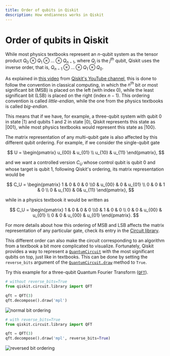 ```yaml
---
title: Order of qubits in Qiskit
description: How endianness works in Qiskit
---
```


# Order of qubits in Qiskit

While most physics textbooks represent an $n$-qubit system as the tensor product $Q_0\otimes Q_1 \otimes ... \otimes Q_{n-1}$, where $Q_j$ is the $j^{\mathrm{th}}$ qubit, Qiskit uses the inverse order, that is, $Q_{n-1}\otimes ... \otimes Q_1 \otimes Q_{0}$. 

As explained in [this video](https://www.youtube.com/watch?v=EiqHj3_Avps) from [Qiskit's YouTube channel](https://www.youtube.com/@qiskit), this is done to follow the convention in classical computing, in which the $n^{\mathrm{th}}$ bit or most significant bit (MSB) is placed on the left (with index 0), while the least significant bit (LSB) is placed on the right (index $n-1$). This ordering convention is called *little-endian*, while the one from the physics textbooks is called *big-endian*.

This means that if we have, for example, a three-qubit system with qubit 0 in state $|1\rangle$ and qubits 1 and 2 in state $|0\rangle$, Qiskit represents this state as $|001\rangle$, while most physics textbooks would represent this state as $|100\rangle$.

The matrix representation of any multi-qubit gate is also affected by this different qubit ordering. For example, if we consider the single-qubit gate

$$
U = \begin{pmatrix} u_{00} & u_{01} \\ u_{10} & u_{11} \end{pmatrix},
$$

and we want a controlled version $C_U$ whose control qubit is qubit 0 and whose target is qubit 1, following Qiskit's ordering, its matrix representation would be

$$
C_U = \begin{pmatrix} 1 & 0 & 0 & 0 \\0 & u_{00} & 0 & u_{01} \\ 0 & 0 & 1 & 0 \\ 0 & u_{10} & 0& u_{11} \end{pmatrix},
$$

while in a physics textbook it would be written as

$$
C_U = \begin{pmatrix} 1 & 0 & 0 & 0 \\0 & 1 & 0 & 0 \\ 0 & 0 & u_{00} & u_{01} \\ 0 & 0 & u_{00} & u_{01} \end{pmatrix}.
$$

For more details about how this ordering of MSB and LSB affects the matrix representation of any particular gate, check its entry in the [Circuit library](../api/qiskit/circuit_library).

This different order can also make the circuit corresponding to an algorithm from a textbook a bit more complicated to visualize. Fortunately, Qiskit provides a way to represent a [`QuantumCircuit`](../api/qiskit/qiskit.circuit.QuantumCircuit) with the most significant qubits on top, just like in textbooks. This can be done by setting the `reverse_bits` argument of the [`QuantumCircuit.draw`](../api/qiskit/qiskit.circuit.QuantumCircuit#draw) method to `True`.

Try this example for a three-qubit Quantum Fourier Transform ([`QFT`](../api/qiskit/qiskit.circuit.library.QFT)).

```python
# without reverse_bits=True
from qiskit.circuit.library import QFT

qft = QFT(3)
qft.decompose().draw('mpl')
```

![normal bit ordering](/images/build/endianness/qft-normal.png)

```python
# with reverse_bits=True
from qiskit.circuit.library import QFT

qft = QFT(3)
qft.decompose().draw('mpl', reverse_bits=True)
```

![reversed bit ordering](/images/build/endianness/qft-reversed.png)
